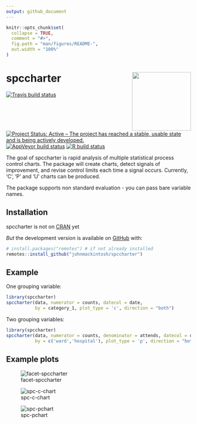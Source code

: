```yaml
---
output: github_document
---
```


<!-- README.md is generated from README.Rmd. Please edit that file -->

```r
knitr::opts_chunk$set(
  collapse = TRUE,
  comment = "#>",
  fig.path = "man/figures/README-",
  out.width = "100%"
)
```

# spccharter <img src="man/figures/logo.jpg" width="160px" align="right" /> 

<!-- badges: start -->
[![Travis build status](https://travis-ci.com/johnmackintosh/spccharter.svg?branch=master)](https://travis-ci.com/johnmackintosh/spccharter)
[![Project Status: Active – The project has reached a stable, usable state and is being actively developed.](https://www.repostatus.org/badges/latest/active.svg)](https://www.repostatus.org/#active)
[![AppVeyor build status](https://ci.appveyor.com/api/projects/status/github/johnmackintosh/spccharter?branch=master&svg=true)](https://ci.appveyor.com/project/johnmackintosh/spccharter)
[![R build status](https://github.com/johnmackintosh/spccharter/workflows/R-CMD-check/badge.svg)](https://github.com/johnmackintosh/spccharter/actions)


<!-- badges: end -->

The goal of spccharter is rapid analysis of multiple statistical process control charts.
The package will create charts, detect signals of improvement, and revise control limits each time a signal occurs.
Currently, 'C', 'P' and 'U' charts can be produced. 

The package supports non standard evaluation - you can pass bare variable names.


## Installation

spccharter is not on [CRAN](https://CRAN.R-project.org) yet

*But* the development version is available on [GitHub](https://github.com/) with:

``` r
# install.packages("remotes") # if not already installed
remotes::install_github("johnmackintosh/spccharter")
```
## Example

One grouping variable:

```r
library(spccharter)
spccharter(data, numerator = counts, datecol = date, 
           by = category_1, plot_type = 'c', direction = "both")
```

Two grouping variables:  

```r
library(spccharter)
spccharter(data, numerator = counts, denominator = attends, datecol = date, 
           by = c('ward','hospital'), plot_type = 'p', direction = "both")
```


## Example plots  

![facet-spccharter](https://user-images.githubusercontent.com/3278367/84841170-7a516300-b039-11ea-90fb-9a373ac8bc26.PNG)

![spc-c-chart](https://user-images.githubusercontent.com/3278367/84840888-b932e900-b038-11ea-87d0-2e32e99bcdd1.png)

![spc-pchart](https://user-images.githubusercontent.com/3278367/84840901-c3ed7e00-b038-11ea-9377-b7a564433af0.png)

